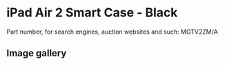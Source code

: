 
# iPad Air 2 Smart Case - Black

Part number, for search engines, auction websites and such: MGTV2ZM/A

## Image gallery

<div style={{ width: "768px" }}>
  <GalleryComponent
    images={[
      {
        original: "/everysource/MGTV2.png",
        thumbnail: "/everypreview/MGTV2.png",
      },
      {
        original: "/everysource/MGTV2_AV1_GOLD.png",
        thumbnail: "/everypreview/MGTV2_AV1_GOLD.png",
      },
      {
        original: "/everysource/MGTV2_AV1_SILVER.png",
        thumbnail: "/everypreview/MGTV2_AV1_SILVER.png",
      },
      {
        original: "/everysource/MGTV2_AV1_SPACE_GRAY.png",
        thumbnail: "/everypreview/MGTV2_AV1_SPACE_GRAY.png",
      },
      {
        original: "/everysource/MGTV2_AV2.png",
        thumbnail: "/everypreview/MGTV2_AV2.png",
      },
      {
        original: "/everysource/MGTV2_AV3.png",
        thumbnail: "/everypreview/MGTV2_AV3.png",
      },
      {
        original: "/everysource/MGTV2_AV4.png",
        thumbnail: "/everypreview/MGTV2_AV4.png",
      },
      {
        original: "/everysource/MGTV2_AV5.png",
        thumbnail: "/everypreview/MGTV2_AV5.png",
      }
    ]}
  />
</div>